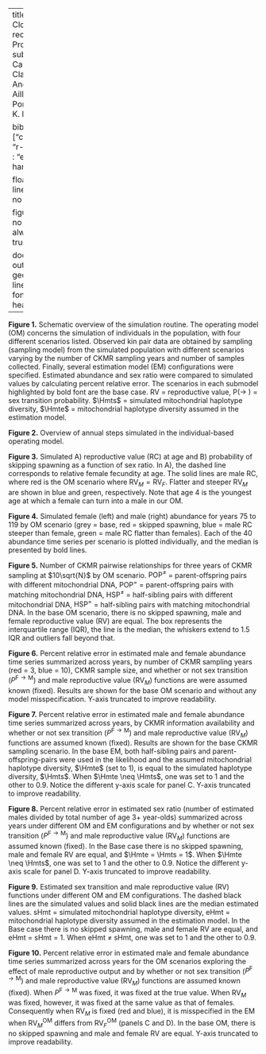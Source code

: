 
---
title             : "Application of Close-kin mark–recapture (CKMR) to Protogynous Fishes"
subtitle          : "Figure Captions"
author            : 
  - Claudia Friess, Eric C. Anderson, Lisa E. Ailloud, David S. Portnoy, and
  - Susan K. Lowerre-Barbieri

bibliography      : ["citations_abbrev.bib", "r-references.bib"]
csl               : "elsevier-harvard.csl"

floatsintext      : yes
linenumbers       : no
draft             : no
mask              : no

figurelist        : no
tablelist         : no
footnotelist      : no
always_allow_html : true

documentclass     : article
output            : pdf_document
geometry          : margin=1in
linestretch       : 1.5
fontsize          : 12pt
header-includes   : 
  - \raggedright 
  - \usepackage{color}
  - \usepackage{tipa}
  - \usepackage{wasysym}
  - \usepackage{fancyhdr}
  - \usepackage{mathrsfs}
  - \thispagestyle{empty}
  - \usepackage{hanging}
  - \usepackage{setspace}
  - \usepackage{caption} 
  - \setlength{\baselineskip}{1.5\baselineskip}
  - \newcommand{\tprob}{P^{F\rightarrow M}}
  - \newcommand{\wt}[1]{\omega_#1}  % recruitment deviations
  - \newcommand{\rbar}{\bar{R}}  % mean recruitment
  - \newcommand{\fbarr}{{\bar{F}_\mathrm{rec}}}  % mean fishing mortality from rec fishery
  - \newcommand{\frecdev}[1]{fdev^\mathrm{rec}_#1}  % annual deviations from mean mortality from rec fishery
  - \newcommand{\fbarc}{{\bar{F}_\mathrm{com}}}  % mean fishing mortality from commercial fishery
  - \newcommand{\fcomdev}[1]{fdev^\mathrm{com}_#1}  % annual deviations from mean mortality from rec fishery
  - \newcommand{\Mage}[1]{\dot{M}_#1}  % age-specific instantaneous natural mortality
  - \newcommand{\vulr}[1]{\dot{v}^\mathrm{rec}_#1}  % age-specific vulnerability to recreational fishery
  - \newcommand{\vulc}[1]{\dot{v}^\mathrm{com}_#1}  % age-specific vulnerability to commercial fishery
  - \newcommand{\dFec}[1]{\dot{Fec}_#1}    % age-specific relative fecundity
  - \newcommand{\Af}[1]{\dot{Mat}_#1}    % age-specific fraction of females mature
  - \newcommand{\Pfm}[1]{\dot{P}^{\mathrm{F}\rightarrow\mathrm{M}}_#1}    % age-specific prob of transitioning from female to male
  - \newcommand{\Imp}[1]{\dot{P}^\mathrm{M}_#1}    % equilibrium proportion of males amongst age a fish
  - \newcommand{\It}[1]{\mathring{I}_{#1}}   % recruitment index in year t
  - \newcommand{\pacom}[2]{\mathring{p}^\mathrm{com}_{#1,#2}}   % relative abundance of age a females in year t
  - \newcommand{\pacr}[3]{\mathring{p}^\mathrm{ckmr}_{#1,#2,#3}}   % relative abundance of age a males in year t
  - \newcommand{\Z}[2]{Z_{#1,#2}}   % total instantaneous mortality at time t for age a fish 
  - \newcommand{\AS}[2]{S_{#1,#2}}   % total annual survival
  - \newcommand{\lxf}[1]{s_{#1}}     % survivorship
  - \newcommand{\Nf}[2]{N^\mathrm{fem}_{{#1}, {#2}}}  % number of females of age a at time t
  - \newcommand{\Nm}[2]{N^\mathrm{mal}_{{#1}, {#2}}}  % number of males of age a at time t
  - \newcommand{\K}[4]{\mathring{K}^{\mathrm{#1},{{#4}}}_{{#2},{#3}}}
  - \newcommand{\KHS}[3]{\mathring{K}^{\mathrm{HSP},{{#3}}}_{{#1},{#2}}}
  - \newcommand{\KHSs}[2]{\mathring{K}^{\mathrm{HSP},{{#2}}}_{{#1}}}
  - \newcommand{\KPOPT}[3]{\mathring{K}^{\mathrm{POP},{{#3}}}_{{#1},{#2}}}
  - \newcommand{\KHSD}[2]{\mathring{K}^{\mathrm{HSP}^{\neq _{a,b}}}_{{#1},{#2}}}   % number of half-sibling pairs (born c1 and c2) with different mtDNA 
  - \newcommand{\KHSS}[2]{\mathring{K}^{\mathrm{HSP}^{=_a}}_{{#1},{#2}}}   % number of half-sibling pairs (born c1 and c2) with same mtDNA
  - \newcommand{\KPOP}[3]{\mathring{K}^{\mathrm{POP}^{#3}}_{{#1},{#2}}}  
  - \newcommand{\KPOPF}[2]{\mathring{K}^\mathrm{POP_F}_{{#1},{#2}}}   % number of half-sibling pairs (born c1 and c2) with same mtDNA
  - \newcommand{\KPOPM}[2]{\mathring{K}^\mathrm{POP_M}_{{#1},{#2}}}   % number of half-sibling pairs (born c1 and c2) with same mtDNA 
  - \newcommand{\HSPD}{\mathrm{HSP}^{\neq}}
  - \newcommand{\HSPS}{\mathrm{HSP}^=}
  - \newcommand{\POPD}{\mathrm{POP}^{\neq}}
  - \newcommand{\POPS}{\mathrm{POP}^=}
  - \newcommand{\KNot}[2]{\mathring{K}^\mathrm{Not}_{{#1},{#2}}}     % number of pairs that are neither HSD or HSS
  - \newcommand{\KNote}[2]{\mathring{K}^{\mathrm{Not}=_a}_{{#1},{#2}}}
  - \newcommand{\KNotu}[2]{\mathring{K}^{\mathrm{Not}{\neq}_{a,b}}_{{#1},{#2}}}   
  - \newcommand{\Hmt}{H_\mathrm{mt}}  % mtDNA haplotype diversity
  - \newcommand{\Hmts}{H_\mathrm{mt}^{\mathrm{OM}}}  % simulated mtDNA haplotype diversity
  - \newcommand{\Hmte}{H_\mathrm{mt}^{\mathrm{EM}}}  % mtDNA haplotype diversity assumed in the EM
  - \newcommand{\Mat}{\mathrm{Mat}}
  - \newcommand{\Fec}{\mathrm{Fec}}
  - \DeclareMathAlphabet{\mathbbold}{U}{bbold}{m}{n}
  - \newcommand{\comment}[1]{\textcolor{red}{#1}}
  - \newcommand{\ERRO}{\mathrm{ERRO}}
  - \newcommand{\ETRO}{\mathrm{ETRO}}
  - \newcommand{\sH}{\mathscr{H}}
---



**Figure 1.** Schematic overview of the simulation routine. The
operating model (OM) concerns the simulation of individuals in the population, with four
different scenarios listed. Observed kin pair data are obtained by sampling (sampling model) from the simulated population with different scenarios varying by the number of CKMR sampling years and 
number of samples collected. Finally, several estimation model (EM) configurations were specified. Estimated abundance and sex ratio 
were compared to simulated values by calculating percent relative error. The scenarios in each submodel highlighted by bold font are the base case.
RV = reproductive value, P(\male $\rightarrow$ \female) = sex transition probability. $\Hmts$ = simulated mitochondrial 
haplotype diversity, $\Hmte$ = mitochondrial haplotype diversity assumed in the estimation model.

\vspace{1em} 
**Figure 2.** Overview of annual steps simulated in the individual-based operating model.

\vspace{1em} 
**Figure 3.** Simulated A) reproductive value (RC) at age and B) probability of skipping spawning as a function of sex ratio. In A), the dashed line corresponds to relative female fecundity at age. The solid lines are male RC, where red is the OM scenario where $\mathrm{RV}_M = \mathrm{RV}_F$. Flatter and steeper $\mathrm{RV}_M$ are
shown in blue and green, respectively. Note that age 4 is the youngest age at which a female can turn into a male in our OM.

\vspace{1em} 
**Figure 4.** Simulated female (left) and male (right) abundance for years 75 to 119 by OM scenario (grey = base, red = skipped spawning, blue = male RC steeper than female, green = male RC flatter than females). Each of the 40 abundance time series per scenario is plotted individually, and the median is presented by bold lines.

\vspace{1em} 
**Figure 5.** Number of CKMR pairwise relationships for three years of CKMR sampling at $10\sqrt{N}$ by OM scenario. 
$\mathrm{POP}^{\neq}$ = parent-offspring pairs with different mitochondrial DNA, $\mathrm{POP}^=$ = parent-offspring pairs with matching mitochondrial DNA, 
$\mathrm{HSP}^{\neq}$ = half-sibling pairs with different mitochondrial DNA, $\mathrm{HSP}^=$ = half-sibling pairs with matching mitochondrial 
DNA. In the base OM scenario, there is no skipped spawning, male and female reproductive value (RV) are equal. The box represents the interquartile range (IQR), the line is the median, 
the whiskers extend to 1.5 IQR and outliers fall beyond that.

\vspace{1em} 
**Figure 6.** Percent relative error in estimated male and female abundance time series 
summarized across years, by number of CKMR sampling years (red = 3, blue = 10), CKMR sample size, and whether or not sex transition 
($P^{\mathrm{F}\rightarrow \mathrm{M}}$) and male reproductive value 
($\mathrm{RV}_{M}$) functions are were assumed known (fixed). Results are shown for the base OM scenario and without
any model misspecification. Y-axis truncated to improve readability.

\vspace{1em} 
**Figure 7.** Percent relative error in estimated male and female abundance time series
summarized across years, by CKMR information availability and whether or not sex transition 
($P^{\mathrm{F}\rightarrow \mathrm{M}}$) and male reproductive value 
($\mathrm{RV}_{M}$) functions are assumed known (fixed). Results are shown for the base CKMR sampling scenario. In the base EM, both half-sibling
pairs and parent-offspring-pairs were used in the likelihood and the assumed mitochondrial haplotype diversity,
$\Hmte$ (set to 1), is equal to the simulated haplotype diversity, $\Hmts$. When $\Hmte \neq \Hmts$, one was set to 1 and the other to 0.9.
Notice the different y-axis scale for panel C. Y-axis truncated to improve readability.

\vspace{1em} 
**Figure 8.** Percent relative error in estimated sex ratio 
(number of estimated males divided by total number of age 3+ year-olds) summarized across years 
under different OM and EM configurations and by whether or not sex transition 
($P^{\mathrm{F}\rightarrow \mathrm{M}}$) and male reproductive value 
($\mathrm{RV}_{M}$) functions are assumed known (fixed). In the Base case there is no skipped spawning, male and female RV are
equal, and $\Hmte = \Hmts = 1$. When $\Hmte \neq \Hmts$, one was set to 1 and the other to 0.9.
Notice the different y-axis scale for panel D. Y-axis truncated to improve readability.

\vspace{1em} 
**Figure 9.** Estimated sex transition and male reproductive value (RV) functions under different OM and EM configurations.
The dashed black lines are the simulated values and solid black lines are the median estimated values. sHmt = simulated mitochondrial haplotype diversity, eHmt = mitochondrial haplotype diversity assumed in the estimation model. In the Base case there is no skipped spawning, male and female RV are equal, and eHmt = sHmt = 1. When eHmt $\neq$ sHmt, one was set to 1 and the other to 0.9.

\vspace{1em} 
**Figure 10.** Percent relative error in estimated male and female abundance time series 
summarized across years for the OM scenarios exploring the effect of male reproductive output and by
whether or not sex transition 
($P^{\mathrm{F}\rightarrow \mathrm{M}}$) and male reproductive value 
($\mathrm{RV}_{M}$) functions are assumed known (fixed). When $P^{\mathrm{F}\rightarrow \mathrm{M}}$ was
fixed, it was fixed at the true value. When $\mathrm{RV}_{M}$ was fixed, however, it was fixed at the same
value as that of females. Consequently when $\mathrm{RV}_M$ is fixed (red and blue), it is misspecified in the EM when
$\mathrm{RV}_M^\mathrm{OM}$ differs from $\mathrm{RV}_F^\mathrm{OM}$ (panels C and D). In the base OM, there is no skipped spawning and male
and female RV are equal. Y-axis truncated to improve readability.
